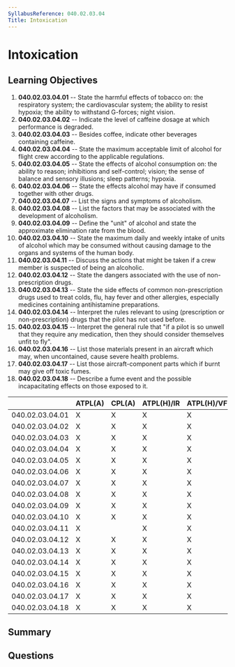 ```yaml
---
SyllabusReference: 040.02.03.04
Title: Intoxication
---
```


# Intoxication

## Learning Objectives

1.  **040.02.03.04.01** -- State the harmful effects of tobacco on: the
    respiratory system; the cardiovascular system; the ability to resist hypoxia;
    the ability to withstand G-forces; night vision.
2.  **040.02.03.04.02** -- Indicate the level of caffeine dosage at which
    performance is degraded.
3.  **040.02.03.04.03** -- Besides coffee, indicate other beverages containing
    caffeine.
4.  **040.02.03.04.04** -- State the maximum acceptable limit of alcohol for
    flight crew according to the applicable regulations.
5.  **040.02.03.04.05** -- State the effects of alcohol consumption on: the
    ability to reason; inhibitions and self-control; vision; the sense of balance
    and sensory illusions; sleep patterns; hypoxia.
6.  **040.02.03.04.06** -- State the effects alcohol may have if consumed
    together with other drugs.
7.  **040.02.03.04.07** -- List the signs and symptoms of alcoholism.
8.  **040.02.03.04.08** -- List the factors that may be associated with the
    development of alcoholism.
9.  **040.02.03.04.09** -- Define the "unit" of alcohol and state the approximate
    elimination rate from the blood.
10. **040.02.03.04.10** -- State the maximum daily and weekly intake of units of
    alcohol which may be consumed without causing damage to the organs and
    systems of the human body.
11. **040.02.03.04.11** -- Discuss the actions that might be taken if a crew
    member is suspected of being an alcoholic.
12. **040.02.03.04.12** -- State the dangers associated with the use of
    non-prescription drugs.
13. **040.02.03.04.13** -- State the side effects of common non-prescription
    drugs used to treat colds, flu, hay fever and other allergies, especially
    medicines containing antihistamine preparations.
14. **040.02.03.04.14** -- Interpret the rules relevant to using (prescription
    or non-prescription) drugs that the pilot has not used before.
15. **040.02.03.04.15** -- Interpret the general rule that "if a pilot is so
    unwell that they require any medication, then they should consider
    themselves unfit to fly".
16. **040.02.03.04.16** -- List those materials present in an aircraft which
    may, when uncontained, cause severe health problems.
17. **040.02.03.04.17** -- List those aircraft-component parts which if burnt
    may give off toxic fumes.
18. **040.02.03.04.18** -- Describe a fume event and the possible incapacitating
    effects on those exposed to it.

|                 | ATPL(A) | CPL(A) | ATPL(H)/IR | ATPL(H)/VFR | CPL(H) | IR | CBIR(A) |
| --------------- | ------- | ------ | ---------- | ----------- | ------ | -- | ------- |
| 040.02.03.04.01 | X       | X      | X          | X           | X      | X  |         |
| 040.02.03.04.02 | X       | X      | X          | X           | X      | X  |         |
| 040.02.03.04.03 | X       | X      | X          | X           | X      | X  |         |
| 040.02.03.04.04 | X       | X      | X          | X           | X      | X  |         |
| 040.02.03.04.05 | X       | X      | X          | X           | X      | X  |         |
| 040.02.03.04.06 | X       | X      | X          | X           | X      | X  |         |
| 040.02.03.04.07 | X       | X      | X          | X           | X      | X  |         |
| 040.02.03.04.08 | X       | X      | X          | X           | X      | X  |         |
| 040.02.03.04.09 | X       | X      | X          | X           | X      | X  |         |
| 040.02.03.04.10 | X       | X      | X          | X           | X      | X  |         |
| 040.02.03.04.11 | X       |        | X          | X           |        |    |         |
| 040.02.03.04.12 | X       | X      | X          | X           | X      | X  |         |
| 040.02.03.04.13 | X       | X      | X          | X           | X      | X  |         |
| 040.02.03.04.14 | X       | X      | X          | X           | X      | X  |         |
| 040.02.03.04.15 | X       | X      | X          | X           | X      | X  |         |
| 040.02.03.04.16 | X       | X      | X          | X           | X      | X  |         |
| 040.02.03.04.17 | X       | X      | X          | X           | X      | X  |         |
| 040.02.03.04.18 | X       | X      | X          | X           | X      | X  |         |

## Summary

## Questions
